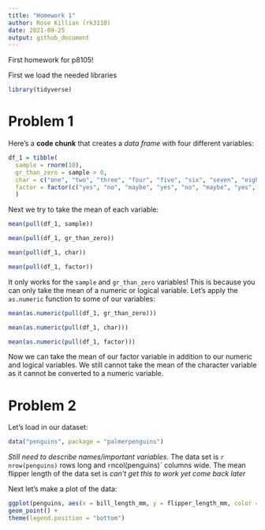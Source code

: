 ```yaml
---
title: "Homework 1"
author: Rose Killian (rk3110)
date: 2021-09-25
output: github_document
---
```


First homework for p8105! 


First we load the needed libraries
```r
library(tidyverse)
```


# Problem 1

Here's a **code chunk** that creates a _data frame_ with four different variables:

```r
df_1 = tibble(
  sample = rnorm(10),
  gr_than_zero = sample > 0,
  char = c("one", "two", "three", "four", "five", "six", "seven", "eight", "nine", "ten"),
  factor = factor(c("yes", "no", "maybe", "yes", "no", "maybe", "yes", "no", "maybe", "yes"))
  )
```

Next we try to take the mean of each variable:

```r
mean(pull(df_1, sample))

mean(pull(df_1, gr_than_zero))

mean(pull(df_1, char))

mean(pull(df_1, factor))
```

It only works for the `sample` and `gr_than_zero` variables! This is because you can only take the mean of a numeric or logical variable. Let's apply the `as.numeric` function to some of our variables:

```r
mean(as.numeric(pull(df_1, gr_than_zero)))

mean(as.numeric(pull(df_1, char)))

mean(as.numeric(pull(df_1, factor)))
```

Now we can take the mean of our factor variable in addition to our numeric and logical variables. We still cannot take the mean of the character variable as it cannot be converted to a numeric variable.


# Problem 2

Let's load in our dataset:

```r
data("penguins", package = "palmerpenguins")
```

*Still need to describe names/important variables.* The data set is `r nrow(penguins)` rows long and `r `ncol(penguins)` columns wide. The mean flipper length of the data set is *can't get this to work yet come back later*

Next let's make a plot of the data:

```r
ggplot(penguins, aes(x = bill_length_mm, y = flipper_length_mm, color = species)) +
geom_point() +
theme(legend.position = "bottom")
```

